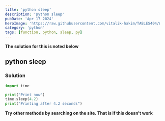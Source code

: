 ---
title: 'python sleep'
description: 'python sleep'
pubDate: 'Apr 17 2024'
heroImage: 'https://raw.githubusercontent.com/vitalik-hakim/TABLES404/main/error_b/python.jpg'
category: 'python'
tags: [function, python, sleep, py]
---

**The solution for this is noted below**

## python sleep

### Solution

```python
import time

print("Print now")
time.sleep(4.2)
print("Printing after 4.2 seconds")
```
**Try other methods by searching on the site. That is if this doesn't work**
